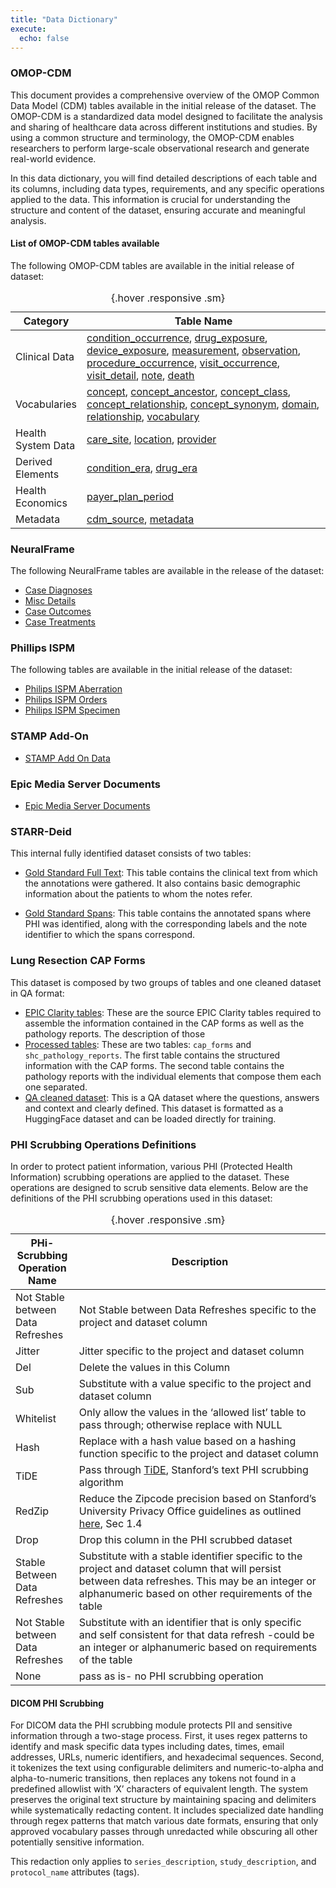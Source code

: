 ```yaml
---
title: "Data Dictionary"
execute:
  echo: false
---
```


### OMOP-CDM

This document provides a comprehensive overview of the OMOP Common Data Model (CDM) tables available in the initial release of the dataset. The OMOP-CDM is a standardized data model designed to facilitate the analysis and sharing of healthcare data across different institutions and studies. By using a common structure and terminology, the OMOP-CDM enables researchers to perform large-scale observational research and generate real-world evidence.

In this data dictionary, you will find detailed descriptions of each table and its columns, including data types, requirements, and any specific operations applied to the data. This information is crucial for understanding the structure and content of the dataset, ensuring accurate and meaningful analysis.

#### List of OMOP-CDM tables available

The following OMOP-CDM tables are available in the initial release of dataset:

| Category            | Table Name                                                                                   |
|---------------------|----------------------------------------------------------------------------------------------|
| Clinical Data       | [condition_occurrence](omop_data_dict/condition_occurrence.qmd), [drug_exposure](omop_data_dict/drug_exposure.qmd), [device_exposure](omop_data_dict/device_exposure.qmd), [measurement](omop_data_dict/measurement.qmd), [observation](omop_data_dict/observation.qmd), [procedure_occurrence](omop_data_dict/procedure_occurrence.qmd), [visit_occurrence](omop_data_dict/visit_occurrence.qmd), [visit_detail](omop_data_dict/visit_detail.qmd), [note](omop_data_dict/note.qmd), [death](omop_data_dict/death.qmd) |
| Vocabularies        | [concept](omop_data_dict/concept.qmd), [concept_ancestor](omop_data_dict/concept_ancestor.qmd), [concept_class](omop_data_dict/concept_class.qmd), [concept_relationship](omop_data_dict/concept_relationship.qmd), [concept_synonym](omop_data_dict/concept_synonym.qmd), [domain](omop_data_dict/domain.qmd), [relationship](omop_data_dict/relationship.qmd), [vocabulary](omop_data_dict/vocabulary.qmd) |
| Health System Data  | [care_site](omop_data_dict/care_site.qmd), [location](omop_data_dict/location.qmd), [provider](omop_data_dict/provider.qmd) |
| Derived Elements    | [condition_era](omop_data_dict/condition_era.qmd), [drug_era](omop_data_dict/drug_era.qmd) |
| Health Economics    | [payer_plan_period](omop_data_dict/payer_plan_period.qmd) |
| Metadata            | [cdm_source](omop_data_dict/cdm_source.qmd), [metadata](omop_data_dict/metadata.qmd) |
:  {.hover .responsive .sm}


### NeuralFrame 

The following NeuralFrame tables are available in the release of the dataset:

* [Case Diagnoses](neuralframe_data_dict/case_diagnoses.qmd)
* [Misc Details](neuralframe_data_dict/case_misc_details.qmd)
* [Case Outcomes](neuralframe_data_dict/case_outcomes.qmd)
* [Case Treatments](neuralframe_data_dict/case_treatments.qmd)

### Phillips ISPM

The following tables are available in the initial release of the dataset:

* [Philips ISPM Aberration](philips_ispm_data_dict/aberrations.qmd)
* [Philips ISPM Orders](philips_ispm_data_dict/pat_diag_orders.qmd)
* [Philips ISPM Specimen](philips_ispm_data_dict/specimen_data.qmd)

### STAMP Add-On

* [STAMP Add On Data](stamp_add_on_data_dict/stamp_addon_data.qmd)

### Epic Media Server Documents 

* [Epic Media Server Documents](epic_media_server_dict/epic_media_server.qmd)

### STARR-Deid

This internal fully identified dataset consists of two tables:

* [Gold Standard Full Text](starr_deid_data_dict/phi_dataset.qmd#full-text): This table contains the clinical text from which the annotations were gathered. It also contains basic demographic information about the patients to whom the notes refer.

* [Gold Standard Spans](starr_deid_data_dict/phi_dataset.qmd#spans): This table contains the annotated spans where PHI was identified, along with the corresponding labels and the note identifier to which the spans correspond.

### Lung Resection CAP Forms

This dataset is composed by two groups of tables and one cleaned dataset in QA format:

* [EPIC Clarity tables](cap_forms_data_dict/clarity_tables.qmd): These are the source EPIC Clarity tables required to assemble the information contained in the CAP forms as well as the pathology reports. The description of those   
* [Processed tables](cap_forms_data_dict/processed_tables.qmd): These are two tables: `cap_forms` and `shc_pathology_reports`. The first table contains the structured information with the CAP forms. The second table contains the pathology reports with the individual elements that compose them each one separated. 
* [QA cleaned dataset](cap_forms_data_dict/qa_dataset.qmd): This is a QA dataset where the questions, answers and context and clearly defined. This dataset is formatted as a HuggingFace dataset and can be loaded directly for training. 

### PHI Scrubbing Operations Definitions

In order to protect patient information, various PHI (Protected Health Information) scrubbing operations are applied to the dataset. These operations are designed to scrub sensitive data elements. Below are the definitions of the PHI scrubbing operations used in this dataset:

| PHi-Scrubbing Operation Name | Description                                                                                                     |
|------------------------------|-----------------------------------------------------------------------------------------------------------------|
| Not Stable between Data Refreshes                       | Not Stable between Data Refreshes specific to the project and dataset column                                                               |
| Jitter                       | Jitter specific to the project and dataset column                                                               |
| Del                          | Delete the values in this Column                                                                                |
| Sub                          | Substitute with a value specific to the project and dataset column                                              |
| Whitelist                    | Only allow the values in the 'allowed list' table to pass through; otherwise replace with NULL                  |
| Hash                         | Replace with a hash value based on a hashing function specific to the project and dataset column                |
| TiDE                         | Pass through [TiDE](https://starr.stanford.edu/methods/tide-clinical-text-safe-harbor), Stanford's text PHI scrubbing algorithm                                                      |
| RedZip                       | Reduce the Zipcode precision based on Stanford's University Privacy Office guidelines as outlined [here](https://docs.google.com/document/d/1wC_ikzVahKUQuGSod4OfFKVPfedAnqO-tDHjo4O2ygY/edit?tab=t.0), Sec 1.4 |
| Drop                         | Drop this column in the PHI scrubbed dataset                                                                    |
| Stable Between Data Refreshes     | Substitute with a stable identifier specific to the project and dataset column that will persist between data refreshes. This may be an integer or alphanumeric based on other  requirements of the table |
| Not Stable between Data Refreshes | Substitute with an identifier that is only specific and self consistent for that data refresh -could be an integer or alphanumeric based on  requirements of the table                                    |
| None                              | pass as is- no PHI scrubbing operation                                                                                                                                                                    |

:  {.hover .responsive .sm}

#### DICOM PHI Scrubbing

For DICOM data the PHI scrubbing module protects PII and sensitive information through a two-stage process. First, it uses regex patterns to identify and mask specific data types including dates, times, email addresses, URLs, numeric identifiers, and hexadecimal sequences. Second, it tokenizes the text using configurable delimiters and numeric-to-alpha and alpha-to-numeric transitions, then replaces any tokens not found in a predefined allowlist with 'X' characters of equivalent length. The system preserves the original text structure by maintaining spacing and delimiters while systematically redacting content. It includes specialized date handling through regex patterns that match various date formats, ensuring that only approved vocabulary passes through unredacted while obscuring all other potentially sensitive information.

This redaction only applies to `series_description`, `study_description`, and `protocol_name` attributes (tags).